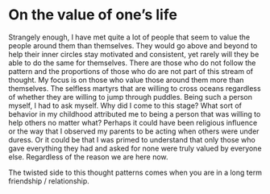 # On the value of one's life

Strangely enough, I have met quite a lot of people that seem to value the people around them than themselves. They would go above and beyond to help their inner circles stay motivated and consistent, yet rarely will they be able to do the same for themselves. There are those who do not follow the pattern and the proportions of those who do are not part of this stream of thought. My focus is on those who value those around them more than themselves. The selfless martyrs that are willing to cross oceans regardless of whether they are willing to jump through puddles. Being such a person myself, I had to ask myself. Why did I come to this stage? What sort of behavior in my childhood attributed me to being a person that was willing to help others no matter what? Perhaps it could have been religious influence or the way that I observed my parents to be acting when others were under duress. Or it could be that I was primed to understand that only those who gave everything they had and asked for none were truly valued by everyone else. Regardless of the reason we are here now.

The twisted side to this thought patterns comes when you are in a long term friendship  / relationship. 